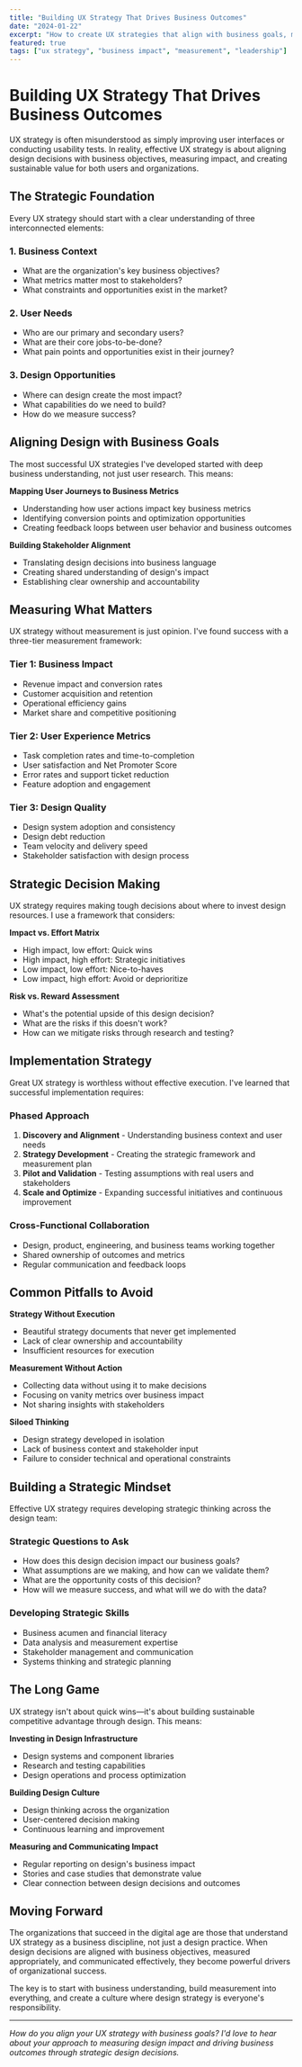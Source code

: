 ```yaml
---
title: "Building UX Strategy That Drives Business Outcomes"
date: "2024-01-22"
excerpt: "How to create UX strategies that align with business goals, measure impact, and deliver measurable value to organizations."
featured: true
tags: ["ux strategy", "business impact", "measurement", "leadership"]
---
```


# Building UX Strategy That Drives Business Outcomes

UX strategy is often misunderstood as simply improving user interfaces or conducting usability tests. In reality, effective UX strategy is about aligning design decisions with business objectives, measuring impact, and creating sustainable value for both users and organizations.

## The Strategic Foundation

Every UX strategy should start with a clear understanding of three interconnected elements:

### 1. Business Context
- What are the organization's key business objectives?
- What metrics matter most to stakeholders?
- What constraints and opportunities exist in the market?

### 2. User Needs
- Who are our primary and secondary users?
- What are their core jobs-to-be-done?
- What pain points and opportunities exist in their journey?

### 3. Design Opportunities
- Where can design create the most impact?
- What capabilities do we need to build?
- How do we measure success?

## Aligning Design with Business Goals

The most successful UX strategies I've developed started with deep business understanding, not just user research. This means:

**Mapping User Journeys to Business Metrics**
- Understanding how user actions impact key business metrics
- Identifying conversion points and optimization opportunities
- Creating feedback loops between user behavior and business outcomes

**Building Stakeholder Alignment**
- Translating design decisions into business language
- Creating shared understanding of design's impact
- Establishing clear ownership and accountability

## Measuring What Matters

UX strategy without measurement is just opinion. I've found success with a three-tier measurement framework:

### Tier 1: Business Impact
- Revenue impact and conversion rates
- Customer acquisition and retention
- Operational efficiency gains
- Market share and competitive positioning

### Tier 2: User Experience Metrics
- Task completion rates and time-to-completion
- User satisfaction and Net Promoter Score
- Error rates and support ticket reduction
- Feature adoption and engagement

### Tier 3: Design Quality
- Design system adoption and consistency
- Design debt reduction
- Team velocity and delivery speed
- Stakeholder satisfaction with design process

## Strategic Decision Making

UX strategy requires making tough decisions about where to invest design resources. I use a framework that considers:

**Impact vs. Effort Matrix**
- High impact, low effort: Quick wins
- High impact, high effort: Strategic initiatives
- Low impact, low effort: Nice-to-haves
- Low impact, high effort: Avoid or deprioritize

**Risk vs. Reward Assessment**
- What's the potential upside of this design decision?
- What are the risks if this doesn't work?
- How can we mitigate risks through research and testing?

## Implementation Strategy

Great UX strategy is worthless without effective execution. I've learned that successful implementation requires:

### Phased Approach
1. **Discovery and Alignment** - Understanding business context and user needs
2. **Strategy Development** - Creating the strategic framework and measurement plan
3. **Pilot and Validation** - Testing assumptions with real users and stakeholders
4. **Scale and Optimize** - Expanding successful initiatives and continuous improvement

### Cross-Functional Collaboration
- Design, product, engineering, and business teams working together
- Shared ownership of outcomes and metrics
- Regular communication and feedback loops

## Common Pitfalls to Avoid

**Strategy Without Execution**
- Beautiful strategy documents that never get implemented
- Lack of clear ownership and accountability
- Insufficient resources for execution

**Measurement Without Action**
- Collecting data without using it to make decisions
- Focusing on vanity metrics over business impact
- Not sharing insights with stakeholders

**Siloed Thinking**
- Design strategy developed in isolation
- Lack of business context and stakeholder input
- Failure to consider technical and operational constraints

## Building a Strategic Mindset

Effective UX strategy requires developing strategic thinking across the design team:

### Strategic Questions to Ask
- How does this design decision impact our business goals?
- What assumptions are we making, and how can we validate them?
- What are the opportunity costs of this decision?
- How will we measure success, and what will we do with the data?

### Developing Strategic Skills
- Business acumen and financial literacy
- Data analysis and measurement expertise
- Stakeholder management and communication
- Systems thinking and strategic planning

## The Long Game

UX strategy isn't about quick wins—it's about building sustainable competitive advantage through design. This means:

**Investing in Design Infrastructure**
- Design systems and component libraries
- Research and testing capabilities
- Design operations and process optimization

**Building Design Culture**
- Design thinking across the organization
- User-centered decision making
- Continuous learning and improvement

**Measuring and Communicating Impact**
- Regular reporting on design's business impact
- Stories and case studies that demonstrate value
- Clear connection between design decisions and outcomes

## Moving Forward

The organizations that succeed in the digital age are those that understand UX strategy as a business discipline, not just a design practice. When design decisions are aligned with business objectives, measured appropriately, and communicated effectively, they become powerful drivers of organizational success.

The key is to start with business understanding, build measurement into everything, and create a culture where design strategy is everyone's responsibility.

---

*How do you align your UX strategy with business goals? I'd love to hear about your approach to measuring design impact and driving business outcomes through strategic design decisions.* 